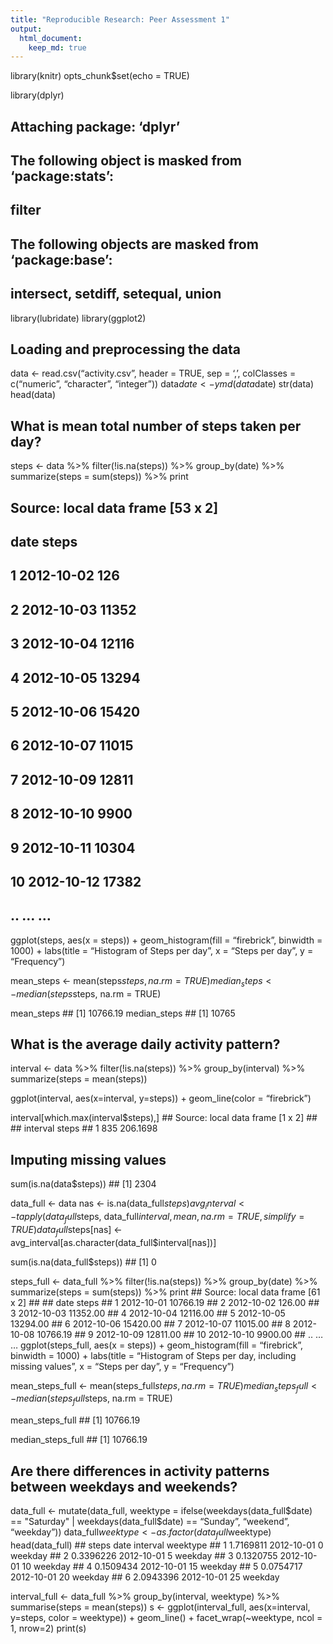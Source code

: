 ```yaml
---
title: "Reproducible Research: Peer Assessment 1"
output: 
  html_document:
    keep_md: true
---
```

library(knitr)
opts_chunk$set(echo = TRUE)

library(dplyr)

## 
## Attaching package: 'dplyr'
## 
## The following object is masked from 'package:stats':
## 
##     filter
## 
## The following objects are masked from 'package:base':
## 
##     intersect, setdiff, setequal, union

library(lubridate)
library(ggplot2)

## Loading and preprocessing the data
data <- read.csv("activity.csv", header = TRUE, sep = ',', colClasses = c("numeric", "character",
                                                                          "integer"))
data$date <- ymd(data$date)
str(data)
head(data)


## What is mean total number of steps taken per day?
steps <- data %>%
  filter(!is.na(steps)) %>%
  group_by(date) %>%
  summarize(steps = sum(steps)) %>%
  print

## Source: local data frame [53 x 2]
## 
##          date steps
## 1  2012-10-02   126
## 2  2012-10-03 11352
## 3  2012-10-04 12116
## 4  2012-10-05 13294
## 5  2012-10-06 15420
## 6  2012-10-07 11015
## 7  2012-10-09 12811
## 8  2012-10-10  9900
## 9  2012-10-11 10304
## 10 2012-10-12 17382
## ..        ...   ...

ggplot(steps, aes(x = steps)) +
  geom_histogram(fill = "firebrick", binwidth = 1000) +
  labs(title = "Histogram of Steps per day", x = "Steps per day", y = "Frequency")
  
mean_steps <- mean(steps$steps, na.rm = TRUE)
median_steps <- median(steps$steps, na.rm = TRUE)

mean_steps
## [1] 10766.19
median_steps
## [1] 10765

## What is the average daily activity pattern?
interval <- data %>%
  filter(!is.na(steps)) %>%
  group_by(interval) %>%
  summarize(steps = mean(steps))
  
ggplot(interval, aes(x=interval, y=steps)) +
geom_line(color = "firebrick")

interval[which.max(interval$steps),]
## Source: local data frame [1 x 2]
## 
##   interval    steps
## 1      835 206.1698


## Imputing missing values

sum(is.na(data$steps))
## [1] 2304

data_full <- data
nas <- is.na(data_full$steps)
avg_interval <- tapply(data_full$steps, data_full$interval, mean, na.rm=TRUE, simplify=TRUE)
data_full$steps[nas] <- avg_interval[as.character(data_full$interval[nas])]

sum(is.na(data_full$steps))
## [1] 0

steps_full <- data_full %>%
  filter(!is.na(steps)) %>%
  group_by(date) %>%
  summarize(steps = sum(steps)) %>%
  print
## Source: local data frame [61 x 2]
## 
##          date    steps
## 1  2012-10-01 10766.19
## 2  2012-10-02   126.00
## 3  2012-10-03 11352.00
## 4  2012-10-04 12116.00
## 5  2012-10-05 13294.00
## 6  2012-10-06 15420.00
## 7  2012-10-07 11015.00
## 8  2012-10-08 10766.19
## 9  2012-10-09 12811.00
## 10 2012-10-10  9900.00
## ..        ...      ...
ggplot(steps_full, aes(x = steps)) +
  geom_histogram(fill = "firebrick", binwidth = 1000) +
  labs(title = "Histogram of Steps per day, including missing values", x = "Steps per day", y = "Frequency")

mean_steps_full <- mean(steps_full$steps, na.rm = TRUE)
median_steps_full <- median(steps_full$steps, na.rm = TRUE)

mean_steps_full
## [1] 10766.19

median_steps_full
## [1] 10766.19

## Are there differences in activity patterns between weekdays and weekends?

data_full <- mutate(data_full, weektype = ifelse(weekdays(data_full$date) == "Saturday" | weekdays(data_full$date) == "Sunday", "weekend", "weekday"))
data_full$weektype <- as.factor(data_full$weektype)
head(data_full)
##       steps       date interval weektype
## 1 1.7169811 2012-10-01        0  weekday
## 2 0.3396226 2012-10-01        5  weekday
## 3 0.1320755 2012-10-01       10  weekday
## 4 0.1509434 2012-10-01       15  weekday
## 5 0.0754717 2012-10-01       20  weekday
## 6 2.0943396 2012-10-01       25  weekday

interval_full <- data_full %>%
  group_by(interval, weektype) %>%
  summarise(steps = mean(steps))
s <- ggplot(interval_full, aes(x=interval, y=steps, color = weektype)) +
  geom_line() +
  facet_wrap(~weektype, ncol = 1, nrow=2)
print(s)


